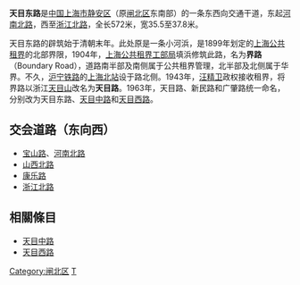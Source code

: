 {{otheruse|other=位于杭州的一条道路|天目山路}}
{{Infobox China Road
|路牌类型=Shanghai
|中文道路名称=天目东路
|走向1=东
|走向2=西
|走向1(E)=E
|道路英文名=Tianmu Road (E).
|走向2(E)=W
|图片=File:The Gate of Shanghai Railway Bureau.JPG
|图片说明=位于天目东路上的[[上海铁路局|上海铁路局]]总部
|道路属性=
|道路总长度= 0.572
|车速限制=
|行车线数量=4
|所在地区= [[上海市|上海市]][[静安区|静安区]][[北站街道_(上海市)|北站街道]]
|起点= [[河南北路_(上海)|河南北路]]
|终点= [[浙江北路|浙江北路]]
|道路命名日期=1963年
|命名缘由= [[天目山_(浙江)|天目山]]
|道路旧名= 界路（Boundary Road）<br>天目路
|道路动工日期= 1904年
|通车日期= 1904年
|路段主要建筑= [[上海铁路局|上海铁路局]]<br>[[上海铁路博物馆|上海铁路博物馆]]
}}
'''天目东路'''是[[中国|中国]][[上海市|上海市]][[静安区|静安区]]（原[[闸北区|闸北区]]东南部）的一条东西向交通干道，东起[[河南北路_(上海)|河南北路]]，西至[[浙江北路|浙江北路]]，全长572米，宽35.5至37.8米。

天目东路的辟筑始于清朝末年。此处原是一条小河浜，是1899年划定的[[上海公共租界|上海公共租界]]的北部界限，1904年，[[上海公共租界工部局|上海公共租界工部局]]填浜修筑此路，名为'''界路'''（Boundary Road），道路南半部及南侧属于公共租界管理，北半部及北侧属于华界。不久，[[沪宁铁路|沪宁铁路]]的[[上海北站|上海北站]]设于路北侧。1943年，[[汪精卫|汪精卫]]政权接收租界，将界路以浙江[[天目山_(浙江)|天目山]]改名为'''天目路'''。1963年，天目路、新民路和广肇路统一命名，分别改为天目东路、[[天目中路|天目中路]]和[[天目西路|天目西路]]。

== 交会道路（东向西） ==
*[[宝山路|宝山路]]、[[河南北路|河南北路]]
*[[山西北路|山西北路]]
*[[康乐路|康乐路]]
*[[浙江北路|浙江北路]]

==相關條目==
*[[天目中路|天目中路]]
*[[天目西路|天目西路]]

{{SH-stub}}


[[Category:闸北区|Category:闸北区]]
[[Category:上海道路|T]]